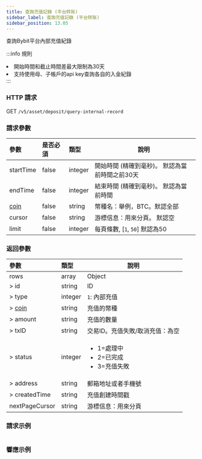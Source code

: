 ```yaml
---
title: 查詢充值記錄 (平台转账)
sidebar_label: 查詢充值記錄 (平台转账)
sidebar_position: 13.05
---
```

查詢Bybit平台內部充值紀錄

:::info 規則
<li>開始時間和截止時間差最大限制為30天</li>
<li>支持使用母、子帳戶的api key查詢各自的入金紀錄</li>
:::

### HTTP 請求
GET `/v5/asset/deposit/query-internal-record`

### 請求參數
| 參數 | 是否必須 | 類型 | 說明|
|:----- |:-------|:-----|------ |
|startTime |false |integer |開始時間 (精確到毫秒)。 默認為當前時間之前30天 |
|endTime |false |integer |結束時間 (精確到毫秒)。 默認為當前時間 |
|[coin](enum#coin) |false |string |幣種名：舉例，BTC。默認全部 |
|cursor |false |string |游標信息：用來分頁。 默認空|
|limit |false |integer |每頁條數, [`1`, `50`] 默認為50|

### 返回參數
| 參數 | 類型 | 說明|
|:----- |:-----|----- |
|rows|array |Object|
|> id|string|ID|
|> type|integer|`1`: 內部充值|
|> [coin](enum#coin)|string |充值的幣種 |
|> amount|string|充值的數量|
|> txID|string|交易ID。充值失敗/取消充值：為空|
|> status|integer|<ul><li>1=處理中</li><li>2=已完成</li><li>3=充值失敗</li></ul>|
|> address|string|郵箱地址或者手機號|
|> createdTime|string|充值創建時間戳|
|nextPageCursor|string|游標信息：用來分頁|


### 請求示例

```http

```

### 響應示例

```json

```